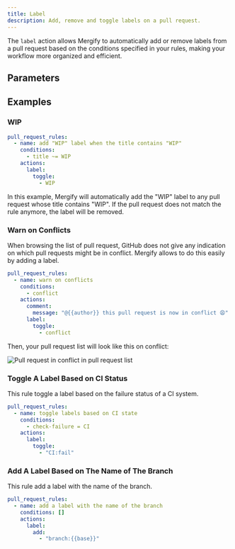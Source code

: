 ```yaml
---
title: Label
description: Add, remove and toggle labels on a pull request.
---
```



The `label` action allows Mergify to automatically add or remove labels from a
pull request based on the conditions specified in your rules, making your
workflow more organized and efficient.

## Parameters

<ActionOptionsTable def="LabelActionModel" />

## Examples

### WIP

```yaml
pull_request_rules:
  - name: add "WIP" label when the title contains "WIP"
    conditions:
      - title ~= WIP
    actions:
      label:
        toggle:
          - WIP
```

In this example, Mergify will automatically add the "WIP" label to any pull
request whose title contains "WIP". If the pull request does not match the
rule anymore, the label will be removed.

### Warn on Conflicts

When browsing the list of pull request, GitHub does not give any indication on
which pull requests might be in conflict. Mergify allows to do this easily by
adding a label.

```yaml
pull_request_rules:
  - name: warn on conflicts
    conditions:
      - conflict
    actions:
      comment:
        message: "@{{author}} this pull request is now in conflict 😩"
      label:
        toggle:
          - conflict
```

Then, your pull request list will look like this on conflict:

<Image src={prConflictScreenshot} alt="Pull request in conflict in pull request list" />

### Toggle A Label Based on CI Status

This rule toggle a label based on the failure status of a CI system.

```yaml
pull_request_rules:
  - name: toggle labels based on CI state
    conditions:
      - check-failure = CI
    actions:
      label:
        toggle:
          - "CI:fail"
```

### Add A Label Based on The Name of The Branch

This rule add a label with the name of the branch.

```yaml
pull_request_rules:
  - name: add a label with the name of the branch
    conditions: []
    actions:
      label:
        add:
          - "branch:{{base}}"
```
